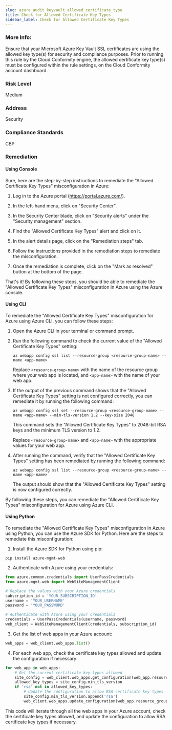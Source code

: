 ```yaml
---
slug: azure_audit_keyvault_allowed_certificate_type
title: Check for Allowed Certificate Key Types
sidebar_label: Check for Allowed Certificate Key Types
---
```


### More Info:

Ensure that your Microsoft Azure Key Vault SSL certificates are using the allowed key type(s) for security and compliance purposes. Prior to running this rule by the Cloud Conformity engine, the allowed certificate key type(s) must be configured within the rule settings, on the Cloud Conformity account dashboard.

### Risk Level

Medium

### Address

Security

### Compliance Standards

CBP
### Remediation

#### Using Console

Sure, here are the step-by-step instructions to remediate the "Allowed Certificate Key Types" misconfiguration in Azure:

1. Log in to the Azure portal (https://portal.azure.com/).

2. In the left-hand menu, click on "Security Center".

3. In the Security Center blade, click on "Security alerts" under the "Security management" section.

4. Find the "Allowed Certificate Key Types" alert and click on it.

5. In the alert details page, click on the "Remediation steps" tab.

6. Follow the instructions provided in the remediation steps to remediate the misconfiguration.

7. Once the remediation is complete, click on the "Mark as resolved" button at the bottom of the page.

That's it! By following these steps, you should be able to remediate the "Allowed Certificate Key Types" misconfiguration in Azure using the Azure console.

#### Using CLI

To remediate the "Allowed Certificate Key Types" misconfiguration for Azure using Azure CLI, you can follow these steps:

1. Open the Azure CLI in your terminal or command prompt.

2. Run the following command to check the current value of the "Allowed Certificate Key Types" setting:

   ```
   az webapp config ssl list --resource-group <resource-group-name> --name <app-name>
   ```

   Replace `<resource-group-name>` with the name of the resource group where your web app is located, and `<app-name>` with the name of your web app.

3. If the output of the previous command shows that the "Allowed Certificate Key Types" setting is not configured correctly, you can remediate it by running the following command:

   ```
   az webapp config ssl set --resource-group <resource-group-name> --name <app-name> --min-tls-version 1.2 --key-size 2048
   ```

   This command sets the "Allowed Certificate Key Types" to 2048-bit RSA keys and the minimum TLS version to 1.2.

   Replace `<resource-group-name>` and `<app-name>` with the appropriate values for your web app.

4. After running the command, verify that the "Allowed Certificate Key Types" setting has been remediated by running the following command:

   ```
   az webapp config ssl list --resource-group <resource-group-name> --name <app-name>
   ```

   The output should show that the "Allowed Certificate Key Types" setting is now configured correctly.

By following these steps, you can remediate the "Allowed Certificate Key Types" misconfiguration for Azure using Azure CLI.

#### Using Python

To remediate the "Allowed Certificate Key Types" misconfiguration in Azure using Python, you can use the Azure SDK for Python. Here are the steps to remediate this misconfiguration:

1. Install the Azure SDK for Python using pip:

```
pip install azure-mgmt-web
```

2. Authenticate with Azure using your credentials:

```python
from azure.common.credentials import UserPassCredentials
from azure.mgmt.web import WebSiteManagementClient

# Replace the values with your Azure credentials
subscription_id = 'YOUR_SUBSCRIPTION_ID'
username = 'YOUR_USERNAME'
password = 'YOUR_PASSWORD'

# Authenticate with Azure using your credentials
credentials = UserPassCredentials(username, password)
web_client = WebSiteManagementClient(credentials, subscription_id)
```

3. Get the list of web apps in your Azure account:

```python
web_apps = web_client.web_apps.list()
```

4. For each web app, check the certificate key types allowed and update the configuration if necessary:

```python
for web_app in web_apps:
    # Get the current certificate key types allowed
    site_config = web_client.web_apps.get_configuration(web_app.resource_group_name, web_app.name)
    allowed_key_types = site_config.min_tls_version
    if 'rsa' not in allowed_key_types:
        # Update the configuration to allow RSA certificate key types
        site_config.min_tls_version.append('rsa')
        web_client.web_apps.update_configuration(web_app.resource_group_name, web_app.name, site_config)
```

This code will iterate through all the web apps in your Azure account, check the certificate key types allowed, and update the configuration to allow RSA certificate key types if necessary.



